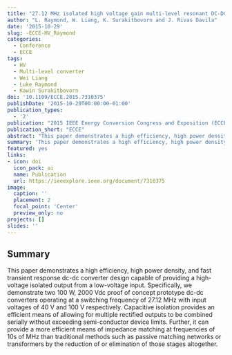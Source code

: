 ```yaml
---
title: "27.12 MHz isolated high voltage gain multi-level resonant DC-DC converter"
author: "L. Raymond, W. Liang, K. Surakitbovorn and J. Rivas Davila"
date: '2015-10-29'
slug: -ECCE-HV_Raymond
categories:
  - Conference
  - ECCE
tags: 
  - HV
  - Multi-level converter
  - Wei Liang
  - Luke Raymond
  - Kawin Surakitbovorn
doi: '10.1109/ECCE.2015.7310375'
publishDate: '2015-10-29T00:00:00-01:00'
publication_types:
  - '2'
publication: "2015 IEEE Energy Conversion Congress and Exposition (ECCE)"
publication_short: "ECCE"
abstract: "This paper demonstrates a high efficiency, high power density, and fast transient response dc-dc converter design capable of providing a high-voltage isolated output from a low-voltage input. Specifically, we demonstrate two 100 W, 2000 Vdc proof of concept prototype dc-dc converters operating at a switching frequency of 27.12 MHz with input voltages of 40 V and 100 V respectively. Capacitive isolation provides an efficient means of allowing for multiple rectified outputs to be combined serially without exceeding semi-conductor device limits. Further, it can provide a more efficient means of impedance matching at frequencies of 10s of MHz than traditional methods such as passive matching networks or transformers by the reduction of or elimination of those stages altogether."
summary: 'This paper demonstrates a high efficiency, high power density, and fast transient response dc-dc converter design capable of providing a high-voltage isolated output from a low-voltage input. Specifically, we demonstrate two 100 W, 2000 Vdc proof of concept prototype dc-dc converters operating at a switching frequency of 27.12 MHz with input voltages of 40 V and 100 V respectively. Capacitive isolation provides an efficient means of allowing for multiple rectified outputs to be combined serially without exceeding semi-conductor device limits. Further, it can provide a more efficient means of impedance matching at frequencies of 10s of MHz than traditional methods such as passive matching networks or transformers by the reduction of or elimination of those stages altogether.'
featured: yes
links:
- icon: doi
  icon_pack: ai
  name: Publication
  url: https://ieeexplore.ieee.org/document/7310375
image:
  caption: ''
  placement: 2
  focal_point: 'Center'
  preview_only: no
projects: []
slides: ''
---
```


## Summary

This paper demonstrates a high efficiency, high power density, and fast transient response dc-dc converter design capable of providing a high-voltage isolated output from a low-voltage input. Specifically, we demonstrate two 100 W, 2000 Vdc proof of concept prototype dc-dc converters operating at a switching frequency of 27.12 MHz with input voltages of 40 V and 100 V respectively. Capacitive isolation provides an efficient means of allowing for multiple rectified outputs to be combined serially without exceeding semi-conductor device limits. Further, it can provide a more efficient means of impedance matching at frequencies of 10s of MHz than traditional methods such as passive matching networks or transformers by the reduction of or elimination of those stages altogether.